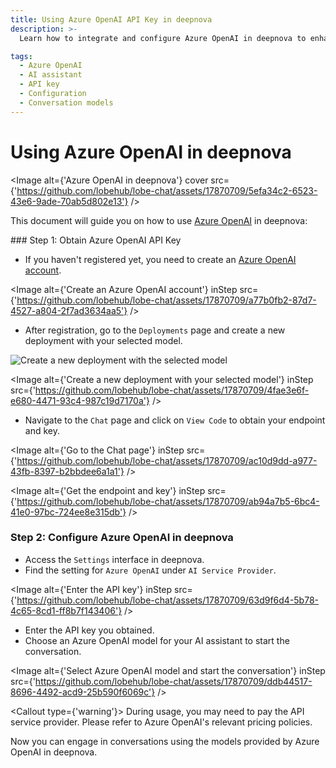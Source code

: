 ```yaml
---
title: Using Azure OpenAI API Key in deepnova
description: >-
  Learn how to integrate and configure Azure OpenAI in deepnova to enhance your AI assistant capabilities. Follow these steps to obtain the API key, configure the settings, and start engaging in conversations.

tags:
  - Azure OpenAI
  - AI assistant
  - API key
  - Configuration
  - Conversation models
---
```


# Using Azure OpenAI in deepnova

<Image alt={'Azure OpenAI in deepnova'} cover src={'https://github.com/lobehub/lobe-chat/assets/17870709/5efa34c2-6523-43e6-9ade-70ab5d802e13'} />

This document will guide you on how to use [Azure OpenAI](https://oai.azure.com/) in deepnova:

<Steps>
  ### Step 1: Obtain Azure OpenAI API Key

  - If you haven't registered yet, you need to create an [Azure OpenAI account](https://oai.azure.com/).

  <Image alt={'Create an Azure OpenAI account'} inStep src={'https://github.com/lobehub/lobe-chat/assets/17870709/a77b0fb2-87d7-4527-a804-2f7ad3634aa5'} />

  - After registration, go to the `Deployments` page and create a new deployment with your selected model.

  ![Create a new deployment with the selected model](https://github.com/lobehub/lobe-chat/assets/17870709/4fae3e6f-e680-4471-93c4-987c19d7170a)

  <Image alt={'Create a new deployment with your selected model'} inStep src={'https://github.com/lobehub/lobe-chat/assets/17870709/4fae3e6f-e680-4471-93c4-987c19d7170a'} />

  - Navigate to the `Chat` page and click on `View Code` to obtain your endpoint and key.

  <Image alt={'Go to the Chat page'} inStep src={'https://github.com/lobehub/lobe-chat/assets/17870709/ac10d9dd-a977-43fb-8397-b2bbdee6a1a1'} />

  <Image alt={'Get the endpoint and key'} inStep src={'https://github.com/lobehub/lobe-chat/assets/17870709/ab94a7b5-6bc4-41e0-97bc-724ee8e315db'} />

  ### Step 2: Configure Azure OpenAI in deepnova

  - Access the `Settings` interface in deepnova.
  - Find the setting for `Azure OpenAI` under `AI Service Provider`.

  <Image alt={'Enter the API key'} inStep src={'https://github.com/lobehub/lobe-chat/assets/17870709/63d9f6d4-5b78-4c65-8cd1-ff8b7f143406'} />

  - Enter the API key you obtained.
  - Choose an Azure OpenAI model for your AI assistant to start the conversation.

  <Image alt={'Select Azure OpenAI model and start the conversation'} inStep src={'https://github.com/lobehub/lobe-chat/assets/17870709/ddb44517-8696-4492-acd9-25b590f6069c'} />

  <Callout type={'warning'}>
    During usage, you may need to pay the API service provider. Please refer to Azure OpenAI's
    relevant pricing policies.
  </Callout>
</Steps>

Now you can engage in conversations using the models provided by Azure OpenAI in deepnova.
